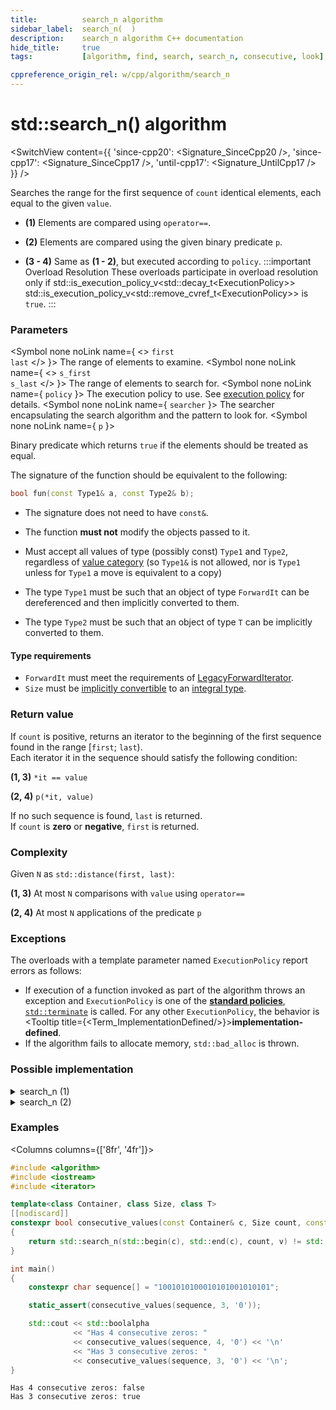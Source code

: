 ```yaml
---
title:			search_n algorithm
sidebar_label:	search_n(  )
description:	search_n algorithm C++ documentation
hide_title:		true
tags:			[algorithm, find, search, search_n, consecutive, look]

cppreference_origin_rel: w/cpp/algorithm/search_n
---
```



<!-- Terms -->


<!----------------- Codes ---------------------->


# std::search_n() algorithm

<SwitchView content={{
  'since-cpp20': <Signature_SinceCpp20 />,
  'since-cpp17': <Signature_SinceCpp17 />,
  'until-cpp17': <Signature_UntilCpp17 />
}} />

Searches the range for the first sequence of `count` identical elements, each equal to the given `value`.

- **(1)** Elements are compared using `operator==`.

- **(2)** Elements are compared using the given binary predicate `p`.

- **(3 - 4)** Same as **(1 - 2)**, but executed according to `policy`.
  :::important Overload Resolution
  These overloads participate in overload resolution only if
  <Until v='cpp20'> std::is_execution_policy_v&lt;std::decay_t&lt;ExecutionPolicy&gt;&gt; </Until> <Since v='cpp20'>std::is_execution_policy_v&lt;std::remove_cvref_t&lt;ExecutionPolicy&gt;&gt;</Since> is <code>true</code>.
  :::


### Parameters

<SymbolTable>

  <Symbol none noLink name={ <> <code>first</code> <br/> <code>last</code> </> }>
    The range of elements to examine.
  </Symbol>
  <Symbol none noLink name={ <> <code>s_first</code> <br/> <code>s_last</code> </> }>
    The range of elements to search for.
  </Symbol>
  <Symbol none noLink name={ <code>policy</code> }>
    The execution policy to use. See <a href="#">execution policy</a> for details.
  </Symbol>
  <Symbol none noLink name={ <code>searcher</code> }>
    The searcher encapsulating the search algorithm and the pattern to look for.
  </Symbol>
  <Symbol none noLink name={ <code>p</code> }>

Binary predicate which returns `true` if the elements should be treated as equal.

The signature of the function should be equivalent to the following:
```cpp
bool fun(const Type1& a, const Type2& b);
```
- The signature does not need to have `const&`.
- The function **must not** modify the objects passed to it.
- Must accept all values of type (possibly const) `Type1` and `Type2`, regardless of [value category](#) (so `Type1&` is not allowed, <Since v='cpp11'>nor is <code>Type1</code> unless for <code>Type1</code> a move is equivalent to a copy</Since>)
- The type `Type1` must be such that an object of type `ForwardIt` can be dereferenced and then implicitly converted to them.
- The type `Type2` must be such that an object of type `T` can be implicitly converted to them.


  </Symbol>

</SymbolTable>

#### Type requirements

- `ForwardIt` must meet the requirements of [LegacyForwardIterator](/docs/named_req/LegacyForwardIterator).
- `Size` must be [implicitly convertible](#) to an [integral type](#).

### Return value

If `count` is positive, returns an iterator to the beginning of the first sequence found in the range [`first`; `last`).  
Each iterator it in the sequence should satisfy the following condition:

**(1, 3)** `*it == value`

**(2, 4)** `p(*it, value)`

If no such sequence is found, `last` is returned.  
If `count` is **zero** or **negative**, `first` is returned.

### Complexity

Given `N` as `std::distance(first, last)`:

**(1, 3)** At most `N` comparisons with `value` using `operator==`

**(2, 4)** At most `N` applications of the predicate `p`

### Exceptions

The overloads with a template parameter named `ExecutionPolicy` report errors as follows:
- If execution of a function invoked as part of the algorithm throws an exception and `ExecutionPolicy` is one of the [**standard policies**](#), [`std::terminate`](#) is called.
	For any other `ExecutionPolicy`, the behavior is <Tooltip title={<Term_ImplementationDefined/>}>**implementation-defined**</Tooltip>.
- If the algorithm fails to allocate memory, `std::bad_alloc` is thrown.

### Possible implementation

<details>
<summary>search_n (1)</summary>

```cpp
template<class ForwardIt, class Size, class T>
ForwardIt search_n(ForwardIt first, ForwardIt last, Size count, const T& value)
{
    if (count <= 0)
        return first;

    for (; first != last; ++first)
    {
        if (!(*first == value))
            continue;

        ForwardIt candidate = first;

        for (Size cur_count = 1; true; ++cur_count)
        {
            if (cur_count >= count)
                return candidate; // success

            ++first;
            if (first == last)
                return last; // exhausted the list

            if (!(*first == value))
                break; // too few in a row
        }
    }
    return last;
}
```

</details>

<details>
<summary>search_n (2)</summary>

```cpp
template<class ForwardIt, class Size, class T, class BinaryPredicate>
ForwardIt search_n(ForwardIt first, ForwardIt last, Size count, const T& value,
                   BinaryPredicate p)
{
    if (count <= 0)
        return first;

    for (; first != last; ++first)
    {
        if (!p(*first, value))
            continue;

        ForwardIt candidate = first;

        for (Size cur_count = 1; true; ++cur_count)
        {
            if (cur_count >= count)
                return candidate; // success

            ++first;
            if (first == last)
                return last; // exhausted the list

            if (!p(*first, value))
                break; // too few in a row
        }
    }
    return last;
}
```

</details>

### Examples

<Columns columns={['8fr', '4fr']}>
<div>

```cpp title='Main.cpp' showLineNumbers
#include <algorithm>
#include <iostream>
#include <iterator>

template<class Container, class Size, class T>
[[nodiscard]]
constexpr bool consecutive_values(const Container& c, Size count, const T& v)
{
    return std::search_n(std::begin(c), std::end(c), count, v) != std::end(c);
}

int main()
{
    constexpr char sequence[] = "1001010100010101001010101";

    static_assert(consecutive_values(sequence, 3, '0'));

    std::cout << std::boolalpha
              << "Has 4 consecutive zeros: "
              << consecutive_values(sequence, 4, '0') << '\n'
              << "Has 3 consecutive zeros: "
              << consecutive_values(sequence, 3, '0') << '\n';
}
```

</div>
<div>

```plaintext title="Output"
Has 4 consecutive zeros: false
Has 3 consecutive zeros: true
```

</div>
</Columns>
